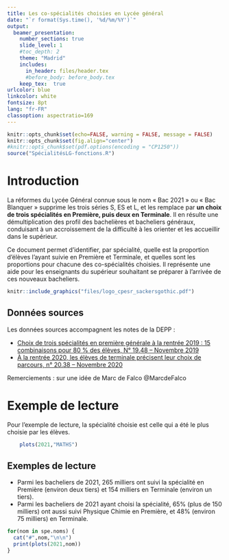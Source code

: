 ```yaml
---
title: Les co-spécialités choisies en Lycée général
date: "`r format(Sys.time(), '%d/%m/%Y')`"
output:
  beamer_presentation:
    number_sections: true
    slide_level: 1
    #toc_depth: 2
    theme: "Madrid"
    includes:
      in_header: files/header.tex
      #before_body: before_body.tex
    keep_tex:  true
urlcolor: blue
linkcolor: white
fontsize: 8pt
lang: "fr-FR"
classoption: aspectratio=169
---
```


```r
knitr::opts_chunk$set(echo=FALSE, warning = FALSE, message = FALSE)
knitr::opts_chunk$set(fig.align="center")
#knitr::opts_chunk$set(pdf.options(encoding = "CP1250"))
source("SpécialitésLG-fonctions.R")
```


# Introduction

La réformes du Lycée Général connue sous le nom « Bac 2021 » ou « Bac Blanquer » 
supprime les trois séries S, ES et L, et les remplace par __un choix de trois 
spécialités en Première, puis deux en Terminale__. 
Il en résulte une démultiplication des profil des bachelières et bacheliers généraux,
conduisant à un accroissement de la difficulté à les orienter et les accueillir 
dans le supérieur.

Ce document permet d'identifier, par spécialité, quelle est la proportion d'élèves
l'ayant suivie en Première et Terminale, et quelles sont les proportions pour 
chacune des co-spécialités choisies. Il représente une aide pour les enseignants
du supérieur souhaitant se préparer à l'arrivée de ces nouveaux bacheliers.

```r
knitr::include_graphics("files/logo_cpesr_sackersgothic.pdf")
```


## Données sources

Les données sources accompagnent les notes de la DEPP :

- [Choix de trois spécialités en première générale à la rentrée 2019 : 15 combinaisons pour 80 % des élèves, N° 19.48 – Novembre 2019](https://www.education.gouv.fr/choix-de-trois-specialites-en-premiere-generale-la-rentree-2019-15-combinaisons-pour-80-des-eleves-3245)
- [À la rentrée 2020, les élèves de terminale précisent leur choix de parcours, n° 20.38 – Novembre 2020](https://www.education.gouv.fr/la-rentree-2020-les-eleves-de-terminale-precisent-leur-choix-de-parcours-307016)

Remerciements : sur une idée de Marc de Falco \@MarcdeFalco


# Exemple de lecture

Pour l'exemple de lecture, la spécialité choisie est celle qui a été le plus choisie par les élèves.

```r
    plots(2021,"MATHS")
```
## Exemples de lecture

- Parmi les bacheliers de 2021, 265 milliers ont suivi la spécialité en Première 
(environ deux tiers) et 154 milliers en Terminale (environ un tiers).
- Parmi les bacheliers de 2021 ayant choisi la spécialité, 65% (plus de 150 milliers) ont aussi
suivi Physique Chimie en Première, et 48% (environ 75 milliers) en Terminale.


```r
for(nom in spe.noms) {
  cat("#",nom,"\n\n")
  print(plots(2021,nom))
}
```
